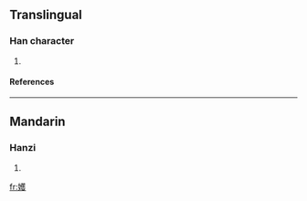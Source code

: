 ==Translingual==
===Han character===
{{Han char|rn=38|rad=女|as=14|sn=17|four=|canj=女廿人水 (VTOE)}}
# {{defn|Han|sort=女14}}
====References====
{{Han ref|kx=0273.080|dkj=06832|dj=0541.140|hdz=21085.190|uh=5B33|ud=23347}}

----
==Mandarin==
===Hanzi===
{{cmn-hanzi|pin=[[qiān]] ([[qian1]]), [[w]] (wo)|wg=ch'ien<sup>1</sup>, <sup>o</sup>}}
# {{defn|Mandarin}}

[[fr:嬳]]